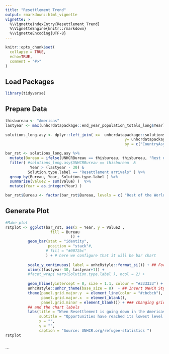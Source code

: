 ```yaml
---
title: "Resettlement Trend"
output: rmarkdown::html_vignette
vignette: >
  %\VignetteIndexEntry{Resettlement Trend}
  %\VignetteEngine{knitr::rmarkdown}
  %\VignetteEncoding{UTF-8}
---
```


```r
knitr::opts_chunk$set(
  collapse = TRUE,
  echo=TRUE,
  comment = "#>"
)
```


## Load Packages

```r
library(tidyverse)
```

## Prepare Data
 
```r
thisbureau <- "Americas"
lastyear <- max(unhcrdatapackage::end_year_population_totals_long$Year)
 
solutions_long.asy <- dplyr::left_join( x=  unhcrdatapackage::solutions_long, 
                                                     y= unhcrdatapackage::reference, 
                                                     by = c("CountryAsylumCode" = "iso_3"))

bar_rst <- solutions_long.asy %>%
  mutate(Bureau = ifelse(UNHCRBureau == thisbureau, thisbureau, "Rest of the World")) %>%
  filter( #solutions_long.asy$UNHCRBureau == thisbureau  &
           Year > (lastyear - 30) & 
          Solution.type.label == "Resettlement arrivals" ) %>%
  group_by(Bureau, Year, Solution.type.label ) %>%
  summarise(Value2 = sum(Value) )  %>%
  mutate(Year = as.integer(Year) ) 

bar_rst$Bureau <- factor(bar_rst$Bureau, levels = c( "Rest of the World", "Americas"))
```

## Generate Plot

```r
#Make plot
rstplot <- ggplot(bar_rst, aes(x = Year, y = Value2 , 
                    fill = Bureau
                             )) + 
          geom_bar(stat = "identity", 
                   position = "stack"#, 
                  # fill = "#0072bc"
                  ) + # here we configure that it will be bar chart
          
          scale_y_continuous( label = unhcRstyle::format_si()) + ## Format axis number
          xlim(c(lastyear-30, lastyear+1)) +
          #facet_wrap( vars(Solution.type.label ), ncol = 2) +
        
          geom_hline(yintercept = 0, size = 1.1, colour = "#333333") +
          unhcRstyle::unhcr_theme(base_size = 8)  + ## Insert UNHCR Style
          theme(panel.grid.major.y  = element_line(color = "#cbcbcb"), 
                panel.grid.major.x  = element_blank(), 
                panel.grid.minor = element_blank()) + ### changing grid line that should appear
          ## and the chart labels
          labs(title = "When Resettlement is going down in the Americas, it affects the rest of the world. ",
               subtitle = "Opportunities have reached its lowest level ever in the last 30 years ",
               x = "",
               y = "",
               caption = "Source: UNHCR.org/refugee-statistics ")
rstplot
 

```

  
```